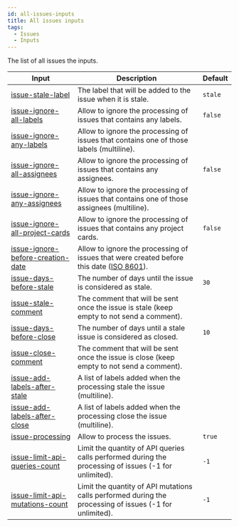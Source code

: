 ```yaml
---
id: all-issues-inputs
title: All issues inputs
tags:
  - Issues
  - Inputs
---
```


The list of all issues the inputs.

| Input                                                                        | Description                                                                                                                                     | Default |
| ---------------------------------------------------------------------------- | ----------------------------------------------------------------------------------------------------------------------------------------------- | ------- |
| [issue-stale-label](issue-stale-label-input)                                 | The label that will be added to the issue when it is stale.                                                                                     | `stale` |
| [issue-ignore-all-labels](issue-ignore-all-labels-input)                     | Allow to ignore the processing of issues that contains any labels.                                                                              | `false` |
| [issue-ignore-any-labels](issue-ignore-any-labels-input)                     | Allow to ignore the processing of issues that contains one of those labels (multiline).                                                         |         |
| [issue-ignore-all-assignees](issue-ignore-all-assignees-input)               | Allow to ignore the processing of issues that contains any assignees.                                                                           | `false` |
| [issue-ignore-any-assignees](issue-ignore-any-assignees-input)               | Allow to ignore the processing of issues that contains one of those assignees (multiline).                                                      |         |
| [issue-ignore-all-project-cards](issue-ignore-all-project-cards-input)       | Allow to ignore the processing of issues that contains any project cards.                                                                       | `false` |
| [issue-ignore-before-creation-date](issue-ignore-before-creation-date-input) | Allow to ignore the processing of issues that were created before this date ([ISO 8601](https://moment.github.io/luxon/#/parsing?id=iso-8601)). |         |
| [issue-days-before-stale](issue-days-before-stale-input)                     | The number of days until the issue is considered as stale.                                                                                      | `30`    |
| [issue-stale-comment](issue-stale-comment-input)                             | The comment that will be sent once the issue is stale (keep empty to not send a comment).                                                       |         |
| [issue-days-before-close](issue-days-before-close-input)                     | The number of days until a stale issue is considered as closed.                                                                                 | `10`    |
| [issue-close-comment](issue-close-comment-input)                             | The comment that will be sent once the issue is close (keep empty to not send a comment).                                                       |         |
| [issue-add-labels-after-stale](issue-add-labels-after-stale-input)           | A list of labels added when the processing stale the issue (multiline).                                                                         |         |
| [issue-add-labels-after-close](issue-add-labels-after-close-input)           | A list of labels added when the processing close the issue (multiline).                                                                         |         |
| [issue-processing](issue-processing-input)                                   | Allow to process the issues.                                                                                                                    | `true`  |
| [issue-limit-api-queries-count](issue-limit-api-queries-count-input)         | Limit the quantity of API queries calls performed during the processing of issues (-1 for unlimited).                                           | `-1`    |
| [issue-limit-api-mutations-count](issue-limit-api-mutations-count-input)     | Limit the quantity of API mutations calls performed during the processing of issues (-1 for unlimited).                                         | `-1`    |

